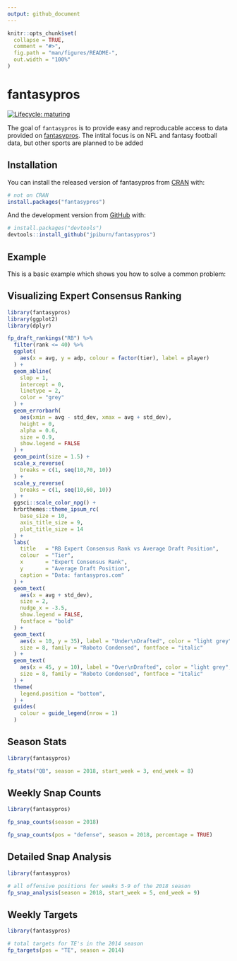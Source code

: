 ```yaml
---
output: github_document
---
```


<!-- README.md is generated from README.Rmd. Please edit that file -->

```r
knitr::opts_chunk$set(
  collapse = TRUE,
  comment = "#>",
  fig.path = "man/figures/README-",
  out.width = "100%"
)
```
# fantasypros

<!-- badges: start -->
[![Lifecycle: maturing](https://img.shields.io/badge/lifecycle-maturing-blue.svg)](https://www.tidyverse.org/lifecycle/#maturing)
<!-- badges: end -->

The goal of `fantasypros` is to provide easy and reproducable access to data
provided on [fantasypros](https://www.fantasypros.com). The intital focus is on
NFL and fantasy football data, but other sports are planned to be added

## Installation

You can install the released version of fantasypros from [CRAN](https://CRAN.R-project.org) with:

``` r
# not on CRAN
install.packages("fantasypros")
```

And the development version from [GitHub](https://github.com/) with:

``` r
# install.packages("devtools")
devtools::install_github("jpiburn/fantasypros")
```
## Example

This is a basic example which shows you how to solve a common problem:

## Visualizing Expert Consensus Ranking
```r
library(fantasypros)
library(ggplot2)
library(dplyr)

fp_draft_rankings("RB") %>%
  filter(rank <= 40) %>%
  ggplot(
    aes(x = avg, y = adp, colour = factor(tier), label = player)
  ) +
  geom_abline(
    slop = 1, 
    intercept = 0,
    linetype = 2,
    color = "grey"
  ) +
  geom_errorbarh(
    aes(xmin = avg - std_dev, xmax = avg + std_dev), 
    height = 0, 
    alpha = 0.6, 
    size = 0.9,  
    show.legend = FALSE
  ) +
  geom_point(size = 1.5) +
  scale_x_reverse(
    breaks = c(1, seq(10,70, 10))
  ) +
  scale_y_reverse(
    breaks = c(1, seq(10,60, 10))
  ) +
  ggsci::scale_color_npg() +
  hrbrthemes::theme_ipsum_rc(
    base_size = 10, 
    axis_title_size = 9,
    plot_title_size = 14
  ) +
  labs(
    title   = "RB Expert Consensus Rank vs Average Draft Position",
    colour  = "Tier",
    x       = "Expert Consensus Rank",
    y       = "Average Draft Position",
    caption = "Data: fantasypros.com"
  ) + 
  geom_text(
    aes(x = avg + std_dev), 
    size = 2, 
    nudge_x = -3.5, 
    show.legend = FALSE,
    fontface = "bold"
  ) +
  geom_text(
    aes(x = 10, y = 35), label = "Under\nDrafted", color = "light grey", 
    size = 8, family = "Roboto Condensed", fontface = "italic"
  ) +
  geom_text(
    aes(x = 45, y = 10), label = "Over\nDrafted", color = "light grey", 
    size = 8, family = "Roboto Condensed", fontface = "italic"
  ) +
  theme(
    legend.position = "bottom",
  ) +
  guides(
    colour = guide_legend(nrow = 1)
  )
```


## Season Stats
```r
library(fantasypros)

fp_stats("QB", season = 2018, start_week = 3, end_week = 8)

```


## Weekly Snap Counts
```r
library(fantasypros)

fp_snap_counts(season = 2018)

fp_snap_counts(pos = "defense", season = 2018, percentage = TRUE)

```


## Detailed Snap Analysis
```r
library(fantasypros)

# all offensive positions for weeks 5-9 of the 2018 season
fp_snap_analysis(season = 2018, start_week = 5, end_week = 9)
```

## Weekly Targets
```r
library(fantasypros)

# total targets for TE's in the 2014 season
fp_targets(pos = "TE", season = 2014)
```
